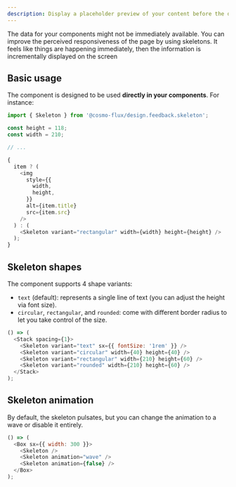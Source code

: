 ```yaml
---
description: Display a placeholder preview of your content before the data gets loaded to reduce load-time frustration.
---
```



The data for your components might not be immediately available. You can improve the perceived responsiveness of the page by using skeletons.
It feels like things are happening immediately, then the information is incrementally displayed on the screen

## Basic usage

The component is designed to be used **directly in your components**. For instance:

```js
import { Skeleton } from '@cosmo-flux/design.feedback.skeleton';

const height = 118;
const width = 210;

// ...

{
  item ? (
    <img
      style={{
        width,
        height,
      }}
      alt={item.title}
      src={item.src}
    />
  ) : (
    <Skeleton variant="rectangular" width={width} height={height} />
  );
}
```

## Skeleton shapes

The component supports 4 shape variants:

- `text` (default): represents a single line of text (you can adjust the height via font size).
- `circular`, `rectangular`, and `rounded`: come with different border radius to let you take control of the size.

```js live
() => (
  <Stack spacing={1}>
    <Skeleton variant="text" sx={{ fontSize: '1rem' }} />
    <Skeleton variant="circular" width={40} height={40} />
    <Skeleton variant="rectangular" width={210} height={60} />
    <Skeleton variant="rounded" width={210} height={60} />
  </Stack>
);
```

## Skeleton animation

By default, the skeleton pulsates, but you can change the animation to a wave or disable it entirely.

```js live
() => (
  <Box sx={{ width: 300 }}>
    <Skeleton />
    <Skeleton animation="wave" />
    <Skeleton animation={false} />
  </Box>
);
```
